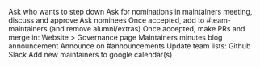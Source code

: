 Ask who wants to step down
Ask for nominations in maintainers meeting, discuss and approve
Ask nominees
Once accepted, add to #team-maintainers (and remove alumni/extras)
Once accepted, make PRs and merge in:
Website > Governance page
Maintainers minutes blog announcement
Announce on #announcements
Update team lists:
Github
Slack
Add new maintainers to google calendar(s)

